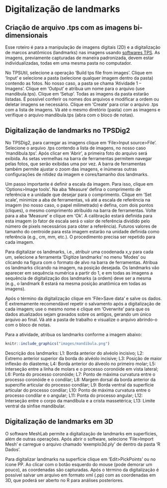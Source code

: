 \clearpage
\newpage

# Digitalização de landmarks

## Criação de arquivo .tps com as imagens bi-dimensionais
Esse roteiro é para a manipulação de imagens digitais (2D) e a digitalização de marcos anatômicos (landmarks) nas imagens usando [softwares TPS](https://www.sbmorphometrics.org/). As imagens, previamente capturadas de maneira padronizada, devem estar individualizadas, todas em uma mesma pasta no computador.

No TPSUtil, selecione a operação ‘Build tps file from images’. Clique em ‘Input’ e selecione a pasta (selecione qualquer imagem dentro da pasta) contendo as fotos. No nosso caso, a pasta se chama ‘Atividade 1 – Imagens’. Clique em ‘Output’ e atribua um nome para o arquivo (use mandibula.tps). Clique em ‘Setup’. Todas as imagens da pasta estarão listadas. É possível conferir os nomes dos arquivos e modificar a ordem ou deletar imagens se necessário. Clique em ‘Create’ para criar o arquivo .tps com a lista de imagens. Vá até o mesmo diretório (pasta) com as imagens e verifique o arquivo mandibula.tps (abra com o bloco de notas).

## Digitalização de landmarks no TPSDig2
No TPSDig2, para carregar as imagens clique em ‘File>Input source>File’. Selecione o arquivo .tps contendo a lista de imagens, no nosso caso ‘mandibula.tps’. Após clicar em ‘Abrir’, a primeira foto do arquivo será exibida. As setas vermelhas na barra de ferramentas permitem navegar pelas fotos, que serão exibidas uma por vez. A barra de ferramentas também permite ajustar o zoom das imagens, e inúmeras outras configurações de nitidez da imagem e cores/tamanho dos landmarks.

Um passo importante é definir a escala da imagem. Para isso, clique em ‘Options>Image tools’. Na aba ‘Measure’ defina o comprimento de referência e a unidade que desejar para o comprimento. Clique em ‘Set scale’, minimize a aba de ferramentas, vá até a escala de referência na imagem (no nosso caso, o papel milimetrado) e defina, com dois pontos (cliques), o mesmo comprimento atribuído na barra de ferramentas. Volte para a aba ‘Measure’ e clique em ‘Ok’. A calibração estará definida para esta imagem (o fator de escala será o valor de referência dividido pelo número de pixels necessários para obter a referência). Futuros valores de tamanho do centroide para esta imagem estarão na unidade definida como referência (e.g., cm, mm, etc.). O procedimento precisa ser repetido para cada imagem.

Para digitalizar os landmarks, i.e., atribuir uma coodenada x,y para cada um, selecione a ferramenta ‘Digitize landmarks’ no menu ‘Modes’ ou clicando na figura com o formato de alvo na barra de ferramentas. Atribua os landmarks clicando na imagem, na posição desejada. Os landmarks vão aparecer em sequência numérica a partir do 1, e em todas as imagens a sequência de digitalização dos landmarks (a ordem) deve ser a mesma (e.g., o landmark 8 estará na mesma posição anatômica em todas as imagens).

Após o término da digitalização clique em ‘File>Save data’ e salve os dados. É extremamente recomendável repetir o salvamento após a digitalização de cada imagem; use o mesmo nome e clique em ‘Overwrite’ para que os dados atualizados sejam gravados sobre os antigos, gerando um único arquivo ao final. Vá até a pasta de trabalho e visualize o arquivo abrindo-o com o bloco de notas.

Para a atividade, atribua os landmarks conforme a imagem abaixo:
```r
knitr::include_graphics("images/mandibula.png")
```

Descrição dos landmarks:
L1: Borda anterior do alvéolo incisivo; L2: Extremo anterior superior da borda do alvéolo incisive; L3: Posição de maior inflexão do diastema; L4: Borda anterior do álveolo no primeiro molar; L5: Interseção entre a linha de molars e o processo coronóide em vista lateral; L6: Ponta do processo coronóide; L7: Ponto de máxima curvatura entre o processo coronóide e o condilar; L8: Margem dorsal da borda anterior da supercífie articular do processo condilar; L9: Borda ventral da superfície articular do processo condilar; L10: Ponto de máxima curvatura entre o processo condilar e o angular; L11: Ponta do processo angular; L12: Interseção entre o corpo da mandíbula e a crista massetérica; L13: Limite ventral da sínfise mandibular.

## Digitalização de landmarks em 3D
O software MeshLab permite a digitalização de landmarks em superfícies, além de outras operações. Após abrir o software, selecione ‘File>Import Mesh’ e carregue o arquivo chamado ‘exemplo3d.ply’ de dentro da pasta ‘R Dados’.

Para digitalizar landmarks na superfície clique em ‘Edit>PickPoints’ ou no ícone PP. Ao clicar com o botão esquerdo do mouse (pode demorar um pouco), as coordenadas são capturadas. Após o término da digitalização é possível salvar um arquivo em formato xml (.pp) com as coordenadas em 3D, que poderá ser aberto no R para análises posteriores.

\newpage